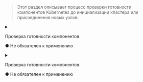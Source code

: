 
> Этот раздел описывает процесс проверки готовности компонентов Kubernetes до инициализации кластера или присоединения новых узлов.

<Tabs groupId="current-master">
  <TabItem value='Init'>
    <details>
      <summary>
        <div style={{ display: 'flex', justifyContent: 'space-between', flexWrap: 'wrap' }}>
          <p style={{ marginBottom: 0 }}>Проверка готовности компонентов</p>
          <p className="obligatory-note-green">● Не обязателен к применению</p>
        </div>
      </summary>
      <ComponentsReadyInitComponent />
    </details>
  </TabItem>

  <TabItem value='Join'>
    <details>
      <summary>
        <div style={{ display: 'flex', justifyContent: 'space-between', flexWrap: 'wrap' }}>
          <p style={{ marginBottom: 0 }}>Проверка готовности компонентов</p>
          <p className="obligatory-note-green">● Не обязателен к применению</p>
        </div>
      </summary>
      <ComponentsReadyJoinComponent />
    </details>
  </TabItem>
</Tabs>
